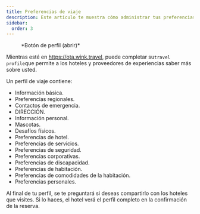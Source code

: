 ```yaml
---
title: Preferencias de viaje
description: Este artículo te muestra cómo administrar tus preferencias de viaje en Wink
sidebar:
  order: 3
---
```


<figure>
  <CloudinaryImage width="350" height="404" resize="scale" quality="best" alt="Botón de cuenta cuando se autentica" src="academy/account-button-auth-open" errorImage="noimage_opaque_nyrtl0.png" />

  <figcaption>*Botón de perfil (abrir)*</figcaption>
</figure>


Mientras esté en https://ota.wink.travel, puede completar su`travel profile`que permite a los hoteles y proveedores de experiencias saber más sobre usted.

Un perfil de viaje contiene:

* Información básica.
* Preferencias regionales.
* Contactos de emergencia.
* DIRECCIÓN.
* Información personal.
* Mascotas.
* Desafíos físicos.
* Preferencias de hotel.
* Preferencias de servicios.
* Preferencias de seguridad.
* Preferencias corporativas.
* Preferencias de discapacidad.
* Preferencias de habitación.
* Preferencias de comodidades de la habitación.
* Preferencias personales.

Al final de tu perfil, se te preguntará si deseas compartirlo con los hoteles que visites. Si lo haces, el hotel verá el perfil completo en la confirmación de la reserva.

